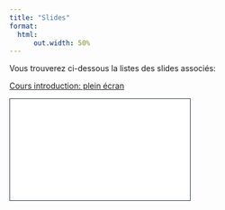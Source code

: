 ```yaml
---
title: "Slides"
format:
  html:
      out.width: 50%
--- 
```


Vous trouverez ci-dessous la listes des slides associés:

[Cours introduction: plein écran](../Slides/slides_intro.qmd)

```{=html}
<iframe class="slide-deck" src="
../Slides/slides_intro.html" height="180" width="320" style="border: 1px solid #2e3846;"></iframe>
```
